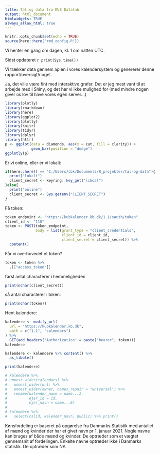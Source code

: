 ```yaml
---
title: Tal og data fra KUB Datalab
output: html_document
htmlwidgets: TRUE
always_allow_html: true
---
```

```r
knitr::opts_chunk$set(echo = TRUE)
source(here::here("rmd_config.R"))
```

Vi henter en gang om dagen, kl. 1 om natten UTC.

Sidst opdateret `r print(Sys.time())`


Vi trækker data gennem apien i vores kalendersystem og genererer denne 
rapport/oversigt/noget.

Ja, det ville være fint med interaktive grafer. Det er jeg mest vant til at 
arbejde med i Shiny, og det har vi ikke mulighed for (med mindre nogen giver
os lov til have vores egen server...)

```r
library(plotly)
library(rmarkdown)
library(here)
library(ggplot2)
library(plotly)
library(knitr)
library(tidyr)
library(dplyr)
library(httr)
p <- ggplot(data = diamonds, aes(x = cut, fill = clarity)) +
            geom_bar(position = "dodge")
ggplotly(p)
```


Er vi online, eller er vi lokalt:

```r
if(here::here() == "C:/Users/cbk/Documents/R_projekter/tal-og-data"){
  print("lokalt")
  client_secret <- keyring::key_get("libcal")
}else{
  print("online")
  client_secret <- Sys.getenv("CLIENT_SECRET")
}
```

Få token:
```r
token_endpoint <- "https://kubkalender.kb.dk/1.1/oauth/token"
client_id <- "110"
token <- POST(token_endpoint,
              body = list(grant_type = "client_credentials",
                          client_id = client_id,
                          client_secret = client_secret)) %>% 
  content()
```

Får vi overhovedet et token?
```r
token <- token %>% 
  .[["access_token"]]

```

først antal characterer i hemmeligheden
```r
print(nchar(client_secret))
```

så antal characterer i token.
```r
print(nchar(token))
```


Hent kalendere:
```r

kalendere <- modify_url(
  url = "https://kubkalender.kb.dk",
  path = c("1.1", "calendars")
) %>% 
  GET(add_headers('Authorization' = paste("bearer", token)))
kalendere
```


```r
kalendere <- kalendere %>% content() %>% 
  as_tibble()

print(kalendere)

```


```r
# kalendere %>% 
# unnest_wider(calendars) %>% 
#   unnest_wider(url) %>%
#   unnest_wider(owner, names_repair = "universal") %>%
#   rename(kalender_navn = name...2,
#          ejer_id = id,
#          ejer_navn = name...6)
# 
# kalendere %>%
#   select(calid, kalender_navn, public) %>% print()
```

Kønsfordeling er baseret på opgørelse fra Danmarks Statistik med antallet 
af mænd og kvinder der har et givet navn pr 1. januar 2021.
Nogle navne kan bruges af både mænd og kvinder. De optræder som et vægtet 
gennemsnit af fordelingen. Enkelte navne optræder ikke i Danmarks statistik.
De optræder som NA
